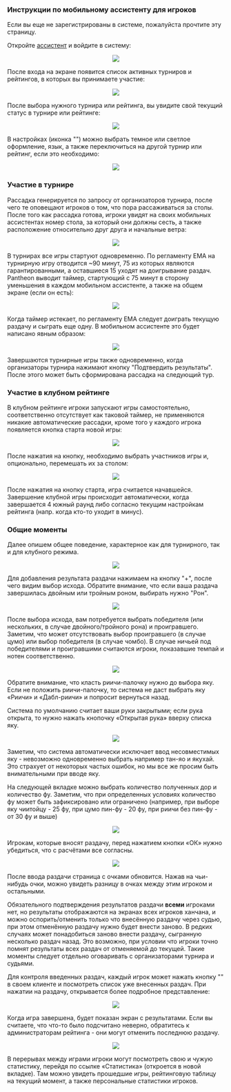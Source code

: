 
<Meta title='Инструкция к мобильному ассистенту - Mahjong Pantheon'
      description='Как начать играть используя систему Mahjong Pantheon' />

### Инструкции по мобильному ассистенту для игроков

Если вы еще не зарегистрированы в системе, пожалуйста прочтите <Link to='/getStarted'>эту страницу</Link>.

Откройте <a href='https://assist.riichimahjong.org' target='_blank'>ассистент</a> и войдите в систему:

<Center><img src='/assets/img/forPlayers/tyr-1-login.avif' style={{ maxWidth: 500, width: '100%' }} /></Center>

После входа на экране появится список активных турниров и рейтингов, в которых вы принимаете участие:

<Center><img src='/assets/img/forPlayers/tyr-2-select-event.avif' style={{ maxWidth: 500, width: '100%' }} /></Center>

После выбора нужного турнира или рейтинга, вы увидите свой текущий статус в турнире или рейтинге:

<Center><img src='/assets/img/forPlayers/tyr-3-ongoing-game-home.avif' style={{ maxWidth: 500, width: '100%' }} /></Center>

В настройках (иконка "<IconSettings size={14} />") можно выбрать темное или светлое оформление, язык,
а также переключиться на другой турнир или рейтинг, если это необходимо:

<Center><img src='/assets/img/forPlayers/tyr-4-settings.avif' style={{ maxWidth: 500, width: '100%' }} /></Center>

### Участие в турнире

Рассадка генерируется по запросу от организаторов турнира, после чего те оповещают игроков о том, что пора
рассаживаться за столы. После того как рассадка готова, игроки увидят на своих мобильных ассистентах номер
стола, за который они должны сесть, а также расположение относительно друг друга и начальные ветра:

<Center><img src='/assets/img/forPlayers/tyr-5-tourn-table-number.avif' style={{ maxWidth: 500, width: '100%' }} /></Center>

В турнирах все игры стартуют одновременно. По регламенту ЕМА на турнирную игру отводится ~90 минут, 75
из которых являются гарантированными, а оставшиеся 15 уходят на доигрывание раздач. Pantheon выводит
таймер, стартующий с 75 минут в сторону уменьшения в каждом мобильном ассистенте, а также на общем экране (если он есть):

<Center><img src='/assets/img/forPlayers/tyr-6-tourn-table-timer.avif' style={{ maxWidth: 500, width: '100%' }} /></Center>

Когда таймер истекает, по регламенту ЕМА следует доиграть текущую раздачу и сыграть еще одну.
В мобильном ассистенте это будет написано явным образом:

<Center><img src='/assets/img/forPlayers/tyr-7-tourn-table-time-out.avif' style={{ maxWidth: 500, width: '100%' }} /></Center>

Завершаются турнирные игры также одновременно, когда организаторы турнира нажимают кнопку "Подтвердить результаты".
После этого может быть сформирована рассадка на следующий тур.

### Участие в клубном рейтинге

В клубном рейтинге игроки запускают игры самостоятельно, соответственно отсутствует как таковой таймер, не применяются
никакие автоматические рассадки, кроме того у каждого игрока появляется кнопка старта новой игры:

<Center><img src='/assets/img/forPlayers/tyr-8-club-home.avif' style={{ maxWidth: 500, width: '100%' }} /></Center>

После нажатия на кнопку, необходимо выбрать участников игры и, опционально, перемешать их за столом:

<Center><img src='/assets/img/forPlayers/tyr-9-select-players.avif' style={{ maxWidth: 500, width: '100%' }} /></Center>

После нажатия на кнопку старта, игра считается начавшейся. Завершение клубной игры происходит автоматически, когда
завершается 4 южный раунд либо согласно текущим настройкам рейтинга (напр. когда кто-то уходит в минус).

### Общие моменты

Далее опишем общее поведение, характерное как для турнирного, так и для клубного режима.

<Center><img src='/assets/img/forPlayers/tyr-10-club-game.avif' style={{ maxWidth: 500, width: '100%' }} /></Center>

Для добавления результата раздачи нажимаем на кнопку "+", после чего видим выбор исхода. Обратите внимание, что
если ваша раздача завершилась двойным или тройным роном, выбирать нужно "Рон".

<Center><img src='/assets/img/forPlayers/tyr-11-club-game-select-outcome.avif' style={{ maxWidth: 500, width: '100%' }} /></Center>

После выбора исхода, вам потребуется выбрать победителя (или нескольких, в случае двойного/тройного рона) и
проигравшего. Заметим, что может отсутствовать выбор проигравшего (в случае цумо) или выбор победителя
(в случае чомбо). В случае ничьей под победителями и проигравшими считаются игроки, показавшие темпай и
нотен соответственно.

<Center><img src='/assets/img/forPlayers/tyr-12-select-winners.avif' style={{ maxWidth: 500, width: '100%' }} /></Center>

Обратите внимание, что класть риичи-палочку нужно до выбора яку. Если не положить риичи-палочку, то
система не даст выбрать яку «Риичи» и «Дабл-риичи» и попросит вернуться назад.

Система по умолчанию считает ваши руки закрытыми; если рука открыта, то нужно нажать кнопочку
«Открытая рука» вверху списка яку.

<Center><img src='/assets/img/forPlayers/tyr-13-select-yaku.avif' style={{ maxWidth: 500, width: '100%' }} /></Center>

Заметим, что система автоматически исключает ввод несовместимых яку - невозможно одновременно выбрать например
тан-яо и якухай. Это страхует от некоторых частых ошибок, но мы все же просим быть внимательными при вводе яку.

На следующей вкладке можно выбрать количество полученных дор и количество фу. Заметим, что при определенных
условиях количество фу может быть зафиксировано или ограничено (например, при выборе яку чиитойцу - 25 фу,
при цумо пин-фу - 20 фу, при риичи без пин-фу - от 30 фу и выше)

<Center><img src='/assets/img/forPlayers/tyr-14-select-dora.avif' style={{ maxWidth: 500, width: '100%' }} /></Center>

Игрокам, которые вносят раздачу, перед нажатием кнопки «ОК» нужно убедиться, что с расчётами все согласны.

<Center><img src='/assets/img/forPlayers/tyr-15-preview.avif' style={{ maxWidth: 500, width: '100%' }} /></Center>

После ввода раздачи страница с очками обновится. Нажав на чьи-нибудь очки, можно увидеть разницу в очках
между этим игроком и остальными.

Обязательного подтверждения результатов раздачи **всеми** игроками нет, но результаты отображаются на экранах
всех игроков ханчана, и можно оспорить/отменить только что внесённую раздачу через судью, при этом отменённую
раздачу нужно будет внести заново. В редких случаях может понадобиться заново внести раздачу, сыгранную несколько
раздач назад. Это возможно, при условии что игроки точно помнят результаты всех раздач от отменяемой до текущей.
Такие моменты следует отдельно оговаривать с организаторами турнира и судьями.

Для контроля введенных раздач, каждый игрок может нажать кнопку "<IconPlayerSkipBack size={14} />" в своем клиенте
и посмотреть список уже внесенных раздач. При нажатии на раздачу, открывается более подробное представление:

<Center><img src='/assets/img/forPlayers/tyr-16-last-rounds.avif' style={{ maxWidth: 500, width: '100%' }} /></Center>

Когда игра завершена, будет показан экран с результатами. Если вы считаете, что что-то было подсчитано неверно,
обратитесь к администраторам рейтинга - они могут отменить последнюю раздачу.

<Center><img src='/assets/img/forPlayers/tyr-17-results.avif' style={{ maxWidth: 500, width: '100%' }} /></Center>

В перерывах между играми игроки могут посмотреть свою и чужую статистику, перейдя по ссылке «Статистика»
(откроется в новой вкладке). Там можно увидеть прошедшие игры, рейтинговую таблицу на текущий момент, а
также персональные статистики игроков.
